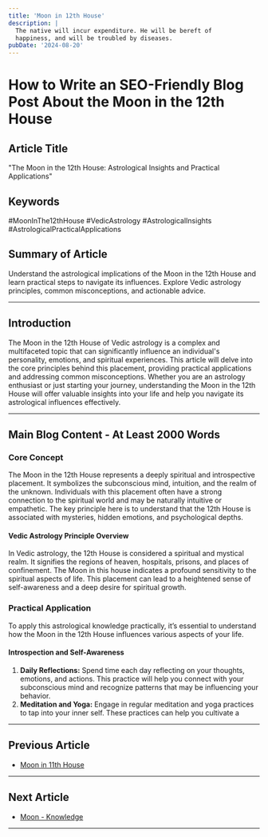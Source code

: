 ```yaml
---
title: 'Moon in 12th House'
description: |
  The native will incur expenditure. He will be bereft of
  happiness, and will be troubled by diseases.
pubDate: '2024-08-20'
---
```


# How to Write an SEO-Friendly Blog Post About the Moon in the 12th House

## Article Title
"The Moon in the 12th House: Astrological Insights and Practical Applications"

## Keywords
#MoonInThe12thHouse #VedicAstrology #AstrologicalInsights #AstrologicalPracticalApplications

## Summary of Article
Understand the astrological implications of the Moon in the 12th House and learn practical steps to navigate its influences. Explore Vedic astrology principles, common misconceptions, and actionable advice.

---

## Introduction
The Moon in the 12th House of Vedic astrology is a complex and multifaceted topic that can significantly influence an individual's personality, emotions, and spiritual experiences. This article will delve into the core principles behind this placement, providing practical applications and addressing common misconceptions. Whether you are an astrology enthusiast or just starting your journey, understanding the Moon in the 12th House will offer valuable insights into your life and help you navigate its astrological influences effectively.

---

## Main Blog Content - At Least 2000 Words

### Core Concept
The Moon in the 12th House represents a deeply spiritual and introspective placement. It symbolizes the subconscious mind, intuition, and the realm of the unknown. Individuals with this placement often have a strong connection to the spiritual world and may be naturally intuitive or empathetic. The key principle here is to understand that the 12th House is associated with mysteries, hidden emotions, and psychological depths.

#### Vedic Astrology Principle Overview
In Vedic astrology, the 12th House is considered a spiritual and mystical realm. It signifies the regions of heaven, hospitals, prisons, and places of confinement. The Moon in this house indicates a profound sensitivity to the spiritual aspects of life. This placement can lead to a heightened sense of self-awareness and a deep desire for spiritual growth.

### Practical Application
To apply this astrological knowledge practically, it’s essential to understand how the Moon in the 12th House influences various aspects of your life.

#### Introspection and Self-Awareness
1. **Daily Reflections:** Spend time each day reflecting on your thoughts, emotions, and actions. This practice will help you connect with your subconscious mind and recognize patterns that may be influencing your behavior.
2. **Meditation and Yoga:** Engage in regular meditation and yoga practices to tap into your inner self. These practices can help you cultivate a

---

## Previous Article
- [Moon in 11th House](/blogs-md/0602_Moon_in_Houses/060211_Moon_in_11th_House.mdx)

---

## Next Article
- [Moon - Knowledge](/blogs-md/0602_Moon_in_Houses/060200_moon_knowledge.mdx)

---
